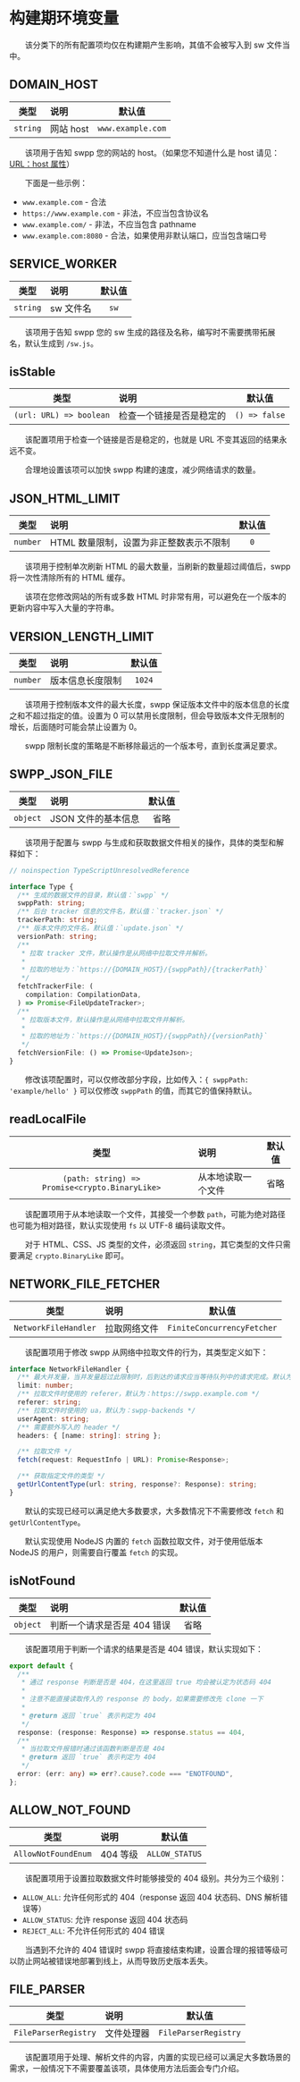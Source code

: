 # 构建期环境变量

&emsp;&emsp;该分类下的所有配置项均仅在构建期产生影响，其值不会被写入到 sw 文件当中。

## DOMAIN_HOST

|   类型   | 说明      |      默认值       |
| :------: | :-------- | :---------------: |
| `string` | 网站 host | `www.example.com` |

&emsp;&emsp;该项用于告知 swpp 您的网站的 host。（如果您不知道什么是 host 请见：[URL：host 属性](https://developer.mozilla.org/zh-CN/docs/Web/API/URL/host)）

&emsp;&emsp;下面是一些示例：

- `www.example.com` - 合法
- `https://www.example.com` - 非法，不应当包含协议名
- `www.example.com/` - 非法，不应当包含 pathname
- `www.example.com:8080` - 合法，如果使用非默认端口，应当包含端口号

## SERVICE_WORKER

|   类型   | 说明      | 默认值 |
| :------: | :-------- | :----: |
| `string` | sw 文件名 |  `sw`  |

&emsp;&emsp;该项用于告知 swpp 您的 sw 生成的路径及名称，编写时不需要携带拓展名，默认生成到 `/sw.js`。

## isStable

|          类型           | 说明                     |    默认值     |
| :---------------------: | :----------------------- | :-----------: |
| `(url: URL) => boolean` | 检查一个链接是否是稳定的 | `() => false` |

&emsp;&emsp;该配置项用于检查一个链接是否是稳定的，也就是 URL 不变其返回的结果永远不变。

&emsp;&emsp;合理地设置该项可以加快 swpp 构建的速度，减少网络请求的数量。

## JSON_HTML_LIMIT

|   类型   | 说明                                    | 默认值 |
| :------: | :-------------------------------------- | :----: |
| `number` | HTML 数量限制，设置为非正整数表示不限制 |  `0`   |

&emsp;&emsp;该项用于控制单次刷新 HTML 的最大数量，当刷新的数量超过阈值后，swpp 将一次性清除所有的 HTML 缓存。

&emsp;&emsp;该项在您修改网站的所有或多数 HTML 时非常有用，可以避免在一个版本的更新内容中写入大量的字符串。

## VERSION_LENGTH_LIMIT

|   类型   | 说明             | 默认值 |
| :------: | :--------------- | :----: |
| `number` | 版本信息长度限制 | `1024` |

&emsp;&emsp;该项用于控制版本文件的最大长度，swpp 保证版本文件中的版本信息的长度之和不超过指定的值。设置为 0 可以禁用长度限制，但会导致版本文件无限制的增长，后面随时可能会禁止设置为 0。

&emsp;&emsp;swpp 限制长度的策略是不断移除最远的一个版本号，直到长度满足要求。

## SWPP_JSON_FILE

|   类型   | 说明                | 默认值 |
| :------: | :------------------ | :----: |
| `object` | JSON 文件的基本信息 |  省略  |

&emsp;&emsp;该项用于配置与 swpp 与生成和获取数据文件相关的操作，具体的类型和解释如下：

```typescript
// noinspection TypeScriptUnresolvedReference

interface Type {
  /** 生成的数据文件的目录，默认值：`swpp` */
  swppPath: string;
  /** 后台 tracker 信息的文件名，默认值：`tracker.json` */
  trackerPath: string;
  /** 版本文件的文件名，默认值：`update.json` */
  versionPath: string;
  /**
   * 拉取 tracker 文件，默认操作是从网络中拉取文件并解析。
   *
   * 拉取的地址为：`https://{DOMAIN_HOST}/{swppPath}/{trackerPath}`
   */
  fetchTrackerFile: (
    compilation: CompilationData,
  ) => Promise<FileUpdateTracker>;
  /**
   * 拉取版本文件，默认操作是从网络中拉取文件并解析。
   *
   * 拉取的地址为：`https://{DOMAIN_HOST}/{swppPath}/{versionPath}`
   */
  fetchVersionFile: () => Promise<UpdateJson>;
}
```

&emsp;&emsp;修改该项配置时，可以仅修改部分字段，比如传入：`{ swppPath: 'example/hello' }` 可以仅修改 `swppPath` 的值，而其它的值保持默认。

## readLocalFile

|                      类型                      | 说明               | 默认值 |
| :--------------------------------------------: | :----------------- | :----: |
| `(path: string) => Promise<crypto.BinaryLike>` | 从本地读取一个文件 |  省略  |

&emsp;&emsp;该配置项用于从本地读取一个文件，其接受一个参数 `path`，可能为绝对路径也可能为相对路径，默认实现使用 `fs` 以 UTF-8 编码读取文件。

&emsp;&emsp;对于 HTML、CSS、JS 类型的文件，必须返回 `string`，其它类型的文件只需要满足 `crypto.BinaryLike` 即可。

## NETWORK_FILE_FETCHER

|         类型         | 说明         |           默认值           |
| :------------------: | :----------- | :------------------------: |
| `NetworkFileHandler` | 拉取网络文件 | `FiniteConcurrencyFetcher` |

&emsp;&emsp;该配置项用于修改 swpp 从网络中拉取文件的行为，其类型定义如下：

```typescript
interface NetworkFileHandler {
  /** 最大并发量，当并发量超过此限制时，后到达的请求应当等待队列中的请求完成。默认为：100 */
  limit: number;
  /** 拉取文件时使用的 referer，默认为：https://swpp.example.com */
  referer: string;
  /** 拉取文件时使用的 ua，默认为：swpp-backends */
  userAgent: string;
  /** 需要额外写入的 header */
  headers: { [name: string]: string };

  /** 拉取文件 */
  fetch(request: RequestInfo | URL): Promise<Response>;

  /** 获取指定文件的类型 */
  getUrlContentType(url: string, response?: Response): string;
}
```

&emsp;&emsp;默认的实现已经可以满足绝大多数要求，大多数情况下不需要修改 `fetch` 和 `getUrlContentType`。

&emsp;&emsp;默认实现使用 NodeJS 内置的 `fetch` 函数拉取文件，对于使用低版本 NodeJS 的用户，则需要自行覆盖 `fetch` 的实现。

## isNotFound

|   类型   | 说明                        | 默认值 |
| :------: | :-------------------------- | :----: |
| `object` | 判断一个请求是否是 404 错误 |  省略  |

&emsp;&emsp;该配置项用于判断一个请求的结果是否是 404 错误，默认实现如下：

```typescript
export default {
  /**
   * 通过 response 判断是否是 404，在这里返回 true 均会被认定为状态码 404
   *
   * 注意不能直接读取传入的 response 的 body，如果需要修改先 clone 一下
   *
   * @return 返回 `true` 表示判定为 404
   */
  response: (response: Response) => response.status == 404,
  /**
   * 当拉取文件报错时通过该函数判断是否是 404
   * @return 返回 `true` 表示判定为 404
   */
  error: (err: any) => err?.cause?.code === "ENOTFOUND",
};
```

## ALLOW_NOT_FOUND

|        类型         | 说明     |     默认值     |
| :-----------------: | :------- | :------------: |
| `AllowNotFoundEnum` | 404 等级 | `ALLOW_STATUS` |

&emsp;&emsp;该配置项用于设置拉取数据文件时能够接受的 404 级别。共分为三个级别：

- `ALLOW_ALL`: 允许任何形式的 404（response 返回 404 状态码、DNS 解析错误等）
- `ALLOW_STATUS`: 允许 response 返回 404 状态码
- `REJECT_ALL`: 不允许任何形式的 404 错误

&emsp;&emsp;当遇到不允许的 404 错误时 swpp 将直接结束构建，设置合理的报错等级可以防止网站被错误地部署到线上，从而导致历史版本丢失。

## FILE_PARSER

|         类型         | 说明       |        默认值        |
| :------------------: | :--------- | :------------------: |
| `FileParserRegistry` | 文件处理器 | `FileParserRegistry` |

&emsp;&emsp;该配置项用于处理、解析文件的内容，内置的实现已经可以满足大多数场景的需求，一般情况下不需要覆盖该项，具体使用方法后面会专门介绍。
